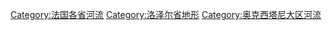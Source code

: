 [[Category:法国各省河流|Category:法国各省河流]]
[[Category:洛泽尔省地形|Category:洛泽尔省地形]]
[[Category:奥克西塔尼大区河流|Category:奥克西塔尼大区河流]]